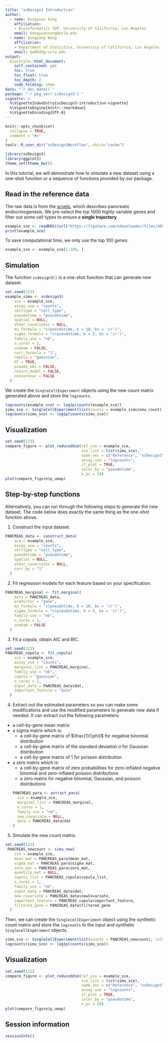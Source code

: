 ```yaml
---
title: "scDesign3 Introduction"
author: 
  - name: Dongyuan Song
    affiliation:
    - Bioinformatics IDP, University of California, Los Angeles
    email: dongyuansong@ucla.edu
  - name: Qingyang Wang
    affiliation:
    - Department of Statistics, University of California, Los Angeles
    email: qw802@g.ucla.edu
output: 
  BiocStyle::html_document:
    self_contained: yes
    toc: true
    toc_float: true
    toc_depth: 2
    code_folding: show
date: "`r doc_date()`"
package: "`r pkg_ver('scDesign3')`"
vignette: >
  %\VignetteIndexEntry{scDesign3-introduction-vignette}
  %\VignetteEngine{knitr::rmarkdown}
  %\VignetteEncoding{UTF-8}
---
```


```r
knitr::opts_chunk$set(
  collapse = TRUE,
  comment = "#>"
)
tools::R_user_dir("scDesign3Workflow", which="cache")
```

```r
library(scDesign3)
library(ggplot2)
theme_set(theme_bw())
```

In this tutorial, we will demostrate how to simulate a new dataset using a one-shot function or a sequence of functions provided by our package.

## Read in the reference data
The raw data is from the [scvelo](https://scvelo.readthedocs.io/scvelo.datasets.pancreas/), which describes pancreatic endocrinogenesis. We pre-select the top 1000 highly variable genes and filter out some cell types to ensure a **single trajectory**.

```r
example_sce <- readRDS((url("https://figshare.com/ndownloader/files/40581992")))
print(example_sce)
```
To save computational time, we only use the top 100 genes.
```r
example_sce <- example_sce[1:100, ]
```

## Simulation
The function `scdesign3()` is a one-shot function that can generate new dataset.
```r
set.seed(123)
example_simu <- scdesign3(
    sce = example_sce,
    assay_use = "counts",
    celltype = "cell_type",
    pseudotime = "pseudotime",
    spatial = NULL,
    other_covariates = NULL,
    mu_formula = "s(pseudotime, k = 10, bs = 'cr')",
    sigma_formula = "s(pseudotime, k = 5, bs = 'cr')",
    family_use = "nb",
    n_cores = 2,
    usebam = FALSE,
    corr_formula = "1",
    copula = "gaussian",
    DT = TRUE,
    pseudo_obs = FALSE,
    return_model = FALSE,
    nonzerovar = FALSE
  )
```
We create the `SingleCellExperiment` objects using the new count matrix generated above and store the `logcounts`.
```r
logcounts(example_sce) <- log1p(counts(example_sce))
simu_sce <- SingleCellExperiment(list(counts = example_simu$new_count), colData = example_simu$new_covariate)
logcounts(simu_sce) <- log1p(counts(simu_sce))
```

## Visualization
```r
set.seed(123)
compare_figure <- plot_reduceddim(ref_sce = example_sce, 
                                  sce_list = list(simu_sce), 
                                  name_vec = c("Reference", "scDesign3"),
                                  assay_use = "logcounts", 
                                  if_plot = TRUE, 
                                  color_by = "pseudotime", 
                                  n_pc = 20)
plot(compare_figure$p_umap)
```





## Step-by-step functions
Alternatively, you can run through the following steps to generate the new dataset. The code below does exactly the same thing as the one-shot function above.

1. Construct the input dataset.
```r
PANCREAS_data <- construct_data(
    sce = example_sce,
    assay_use = "counts",
    celltype = "cell_type",
    pseudotime = "pseudotime",
    spatial = NULL,
    other_covariates = NULL,
    corr_by = "1"
  )
```
2. Fit regression models for each feature based on your specification.
```r
PANCREAS_marginal <- fit_marginal(
    data = PANCREAS_data,
    predictor = "gene",
    mu_formula = "s(pseudotime, k = 10, bs = 'cr')",
    sigma_formula = "s(pseudotime, k = 5, bs = 'cr')",
    family_use = "nb",
    n_cores = 2,
    usebam = FALSE
  )
```
3. Fit a copula, obtain AIC and BIC.
```r
set.seed(123)
PANCREAS_copula <- fit_copula(
    sce = example_sce,
    assay_use = "counts",
    marginal_list = PANCREAS_marginal,
    family_use = "nb",
    copula = "gaussian",
    n_cores = 2,
    input_data = PANCREAS_data$dat,
    important_feature = "auto"
  )
```
4. Extract out the estimated parameters so you can make some modifications and use the modified parameters to generate new data if needed. It can extract out the following parameters:

* a cell-by-gene mean matrix
* a sigma matrix which is:
  + a cell-by-gene matrix of $\frac{1}{\phi}$ for negative binomial distribution
  + a cell-by-gene matrix of the standard deviation $\sigma$ for Gaussian distribution
  + a cell-by-gene matrix of 1 for poisson distribution
* a zero matrix which is:
  + a cell-by-gene matrix of zero probabilities for zero-inflated negative binomial and zero-inflated poisson distributions
  + a zero matrix for negative binomial, Gaussian, and poisson distributions
```r
PANCREAS_para <- extract_para(
    sce = example_sce,
    marginal_list = PANCREAS_marginal,
    n_cores = 1,
    family_use = "nb",
    new_covariate = NULL,
    data = PANCREAS_data$dat
  )
```
5. Simulate the new count matrix.
```r
set.seed(123)
 PANCREAS_newcount <- simu_new(
    sce = example_sce,
    mean_mat = PANCREAS_para$mean_mat,
    sigma_mat = PANCREAS_para$sigma_mat,
    zero_mat = PANCREAS_para$zero_mat,
    quantile_mat = NULL,
    copula_list = PANCREAS_copula$copula_list,
    n_cores = 1,
    family_use = "nb",
    input_data = PANCREAS_data$dat,
    new_covariate = PANCREAS_data$newCovariate,
    important_feature = PANCREAS_copula$important_feature,
    filtered_gene = PANCREAS_data$filtered_gene
  )
```

Then, we can create the `SinglecellExperiment` object using the synthetic count matrix and store the `logcounts` to the input and synthetic `SinglecellExperiment` objects.
```r
simu_sce <- SingleCellExperiment(list(counts = PANCREAS_newcount), colData = PANCREAS_data$newCovariate)
logcounts(simu_sce) <- log1p(counts(simu_sce))
```

## Visualization
```r
set.seed(123)
compare_figure <- plot_reduceddim(ref_sce = example_sce, 
                                  sce_list = list(simu_sce), 
                                  name_vec = c("Reference", "scDesign3"),
                                  assay_use = "logcounts", 
                                  if_plot = TRUE, 
                                  color_by = "pseudotime", 
                                  n_pc = 20)
plot(compare_figure$p_umap)
```


## Session information
```r
sessionInfo()
```
